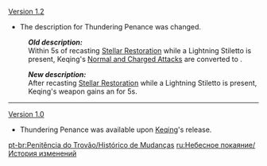 {{Change History/Header}}
[[Version 1.2]]
*The description for Thundering Penance was changed.

:'''''Old description:'''''
:Within 5s of recasting [[Stellar Restoration]] while a Lightning Stiletto is present, Keqing's [[Yunlai Swordsmanship|Normal and Charged Attacks]] are converted to {{Color|Electro DMG}}.

:'''''New description:'''''
:After recasting [[Stellar Restoration]] while a Lightning Stiletto is present, Keqing's weapon gains an {{Color|Electro Infusion}} for 5s.
----
[[Version 1.0]]
*Thundering Penance was available upon [[Keqing]]'s release.
<noinclude>


[[pt-br:Penitência do Trovão/Histórico de Mudanças]]
[[ru:Небесное покаяние/История изменений]]
</noinclude>